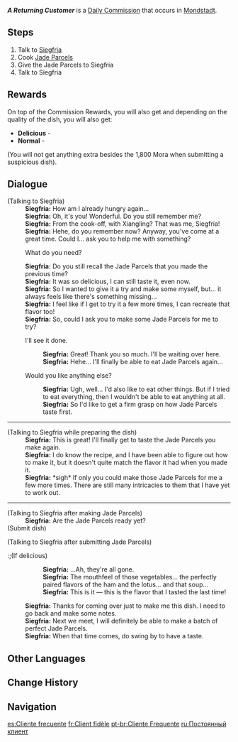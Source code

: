 {{Quest Infobox
|id            = 20701
|type          = Commission
|image         = Commission A Returning Customer.png
|startLocation = [[Springvale]], [[Mondstadt]]
|region        = Mondstadt
|area          = Windwail Highland
|subarea       = Springvale
|characters    = Siegfria; Traveler
|npc           = Siegfria
|requirement   = Complete [[Mondstadt Gastronomy Trip]]
|other         = 
* AR-Dependent Rewards
* Additional Rewards:
{{Card|Mora|1,800}}{{Card|Crystal Chunk|1|caption=Delicious Jade Parcels reward}}{{Card|White Iron Chunk|1|caption=Normal Jade Parcels reward}}
}}
'''''A Returning Customer''''' is a [[Daily Commission]] that occurs in [[Mondstadt]].

==Steps==
#Talk to [[Siegfria]]
#Cook [[Jade Parcels]]
#Give the Jade Parcels to Siegfria
#Talk to Siegfria

==Rewards==
{{Commission Rewards|low}}
On top of the Commission Rewards, you will also get {{Item|Mora|24|x=1800}} and depending on the quality of the dish, you will also get:
* '''Delicious''' - {{Item|Crystal Chunk|24|x=1}}
* '''Normal''' - {{Item|White Iron Chunk|24|x=1}}
(You will not get anything extra besides the 1,800 Mora when submitting a suspicious dish).

==Dialogue==
{{Quest Description|[[Siegfria]] can't stop thinking about the delectable [[Jade Parcels]]. Oh how she wants to taste it again...}}
{{Dialogue start}}
;(Talking to Siegfria)
:'''Siegfria:''' How am I already hungry again...
:'''Siegfria:''' Oh, it's you! Wonderful. Do you still remember me?
:'''Siegfria:''' From the cook-off, with Xiangling? That was me, Siegfria!
:'''Siegfria:''' Hehe, do you remember now? Anyway, you've come at a great time. Could I... ask you to help me with something?
:{{DIcon}} What do you need?
:'''Siegfria:''' Do you still recall the Jade Parcels that you made the previous time?
:'''Siegfria:''' It was so delicious, I can still taste it, even now.
:'''Siegfria:''' So I wanted to give it a try and make some myself, but... it always feels like there's something missing...
:'''Siegfria:''' I feel like if I get to try it a few more times, I can recreate that flavor too!
:'''Siegfria:''' So, could I ask you to make some Jade Parcels for me to try?
:{{DIcon}} I'll see it done.
::'''Siegfria:''' Great! Thank you so much. I'll be waiting over here.
::'''Siegfria:''' Hehe... I'll finally be able to eat Jade Parcels again...
:{{DIcon}} Would you like anything else?
::'''Siegfria:''' Ugh, well... I'd also like to eat other things. But if I tried to eat everything, then I wouldn't be able to eat anything at all.
::'''Siegfria:''' So I'd like to get a firm grasp on how Jade Parcels taste first.
----
;(Talking to Siegfria while preparing the dish)
:'''Siegfria:''' This is great! I'll finally get to taste the Jade Parcels you make again.
:'''Siegfria:''' I do know the recipe, and I have been able to figure out how to make it, but it doesn't quite match the flavor it had when you made it.
:'''Siegfria:''' *sigh* If only you could make those Jade Parcels for me a few more times. There are still many intricacies to them that I have yet to work out.
----
;(Talking to Siegfria after making Jade Parcels)
:'''Siegfria:''' Are the Jade Parcels ready yet?
;(Submit dish)

;(Talking to Siegfria after submitting Jade Parcels)
:;(If delicious)
::'''Siegfria:''' ...Ah, they're all gone.
::'''Siegfria:''' The mouthfeel of those vegetables... the perfectly paired flavors of the ham and the lotus... and that soup...
::'''Siegfria:''' This is it — this is the flavor that I tasted the last time!
:;(If normal)
::'''Siegfria:''' The freshness of the ham, the mouthfeel of the vegetables, and this faint spiciness...
::'''Siegfria:''' Hmm, this is not bad. It's a really good serving of Jade Parcels!
:;(If suspicious)
::'''Siegfria:''' Ugh... These vegetables are so dry, and it feels like there are some ingredients that weren't cooked all the way through...
::'''Siegfria:''' It's a far cry from what I had before... is this some new method of cooking that you came up with?
::'''Siegfria:''' There's just something off about it... but I can still use it for reference.
:'''Siegfria:''' Thanks for coming over just to make me this dish. I need to go back and make some notes.
:'''Siegfria:''' Next we meet, I will definitely be able to make a batch of perfect Jade Parcels.
:'''Siegfria:''' When that time comes, do swing by to have a taste.
{{Dialogue end}}

==Other Languages==
{{Other Languages
|en      = A Returning Customer
|zhs     = 回头客
|zhs_rm  = Huítóukè
|zht     = 回頭客
|zht_rm  = Huítóukè
|zh_tl   = Regular Customer
|ja      = リピーター
|ja_rm   = Ripiitaa
|ja_tl   = Regular Customer
|ko      = 다시 찾아온 손님
|ko_tl   = A Returning Customer
|es      = Cliente frecuente
|es_tl   = Loyal Customer
|fr      = Client fidèle
|fr_tl   = Loyal Customer
|ru      = Постоянный клиент
|ru_tl   = A Regular Customer
|th      = รสชาติที่คิดถึง
|th_rm   = Rotchat thi Khitthueng
|th_tl   = A Nostalgic Flavor
|vi      = Khách Quen
|vi_tl   = Familiar Customer
|de      = Stammkunde
|de_tl   = Regular Customer
|id      = Tamu Langganan
|id_tl   = Loyal Guest
|pt      = Cliente Frequente
|pt_tl   = Frequent Customer
|tr      = Sadık Müşteri
|tr_tl   = 
|it      = Cliente abituale
|it_tl   = 
}}

==Change History==
{{Change History|1.0}}

==Navigation==
{{Commission Navbox|Mondstadt|Standalone}}

[[es:Cliente frecuente]]
[[fr:Client fidèle]]
[[pt-br:Cliente Frequente]]
[[ru:Постоянный клиент]]
